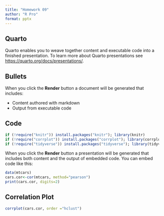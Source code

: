 ```yaml
---
title: "Homework 09"
author: "R Pro"
format: pptx
---
```


## Quarto

Quarto enables you to weave together content and executable code into a finished presentation. To learn more about Quarto presentations see <https://quarto.org/docs/presentations/>.

## Bullets

When you click the **Render** button a document will be generated that includes:

-   Content authored with markdown
-   Output from executable code

## Code

```r
if (!require("knitr")) install.packages("knitr"); library(knitr)
if (!require("corrplot")) install.packages("corrplot"); library(corrplot) # A pretty correlation plot
if (!require("tidyverse")) install.packages("tidyverse"); library(tidyverse)
```

When you click the **Render** button a presentation will be generated that includes both content and the output of embedded code. You can embed code like this:

```r
data(mtcars)
cars.cor<-cor(mtcars, method="pearson")  
print(cars.cor, digits=2)
```

## Correlation Plot

```r
corrplot(cars.cor, order ="hclust") 
```
